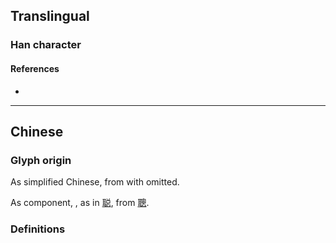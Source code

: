 {{also|總}}
{{character info}}
==Translingual==
{{Han simplified forms|總|総|总}}

===Han character===
{{Han char|rn=61|rad=心|as=05|sn=8|four=|canj=CRP|ids=⿳丷口心}}

====References====
* {{Han ref|kx=0383.111|hdz=10249.020|uh=603B|ud=24635}}

----

==Chinese==

===Glyph origin===
As simplified Chinese, from {{l|zh|縂}} with {{l|zh|糸}} omitted.

As component, {{Han simp|悤}}, as in [[聪]], from [[聰]].

===Definitions===
{{zh-see|總}}